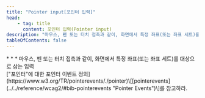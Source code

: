 ```yaml
---
title: "Pointer input[포인터 입력]"
head:
    - tag: title
      content: 포인터 입력(Pointer input)
description: "마우스, 펜 또는 터치 접촉과 같이, 화면에서 특정 좌표(또는 좌표 세트)를 대상으로 삼는 입력"
tableOfContents: false
---
```


<Badge text="WCAG2" variant="note" size="large" />
* * *
마우스, 펜 또는 터치 접촉과 같이, 화면에서 특정 좌표(또는 좌표 세트)를 대상으로 삼는 입력

<Aside title="참고">
["포인터"에 대한 포인터 이벤트 정의](https://www.w3.org/TR/pointerevents/./pointer)\[[pointerevents](../../reference/wcag2/#bib-pointerevents "Pointer Events")\]를 참고하라.
</Aside>
